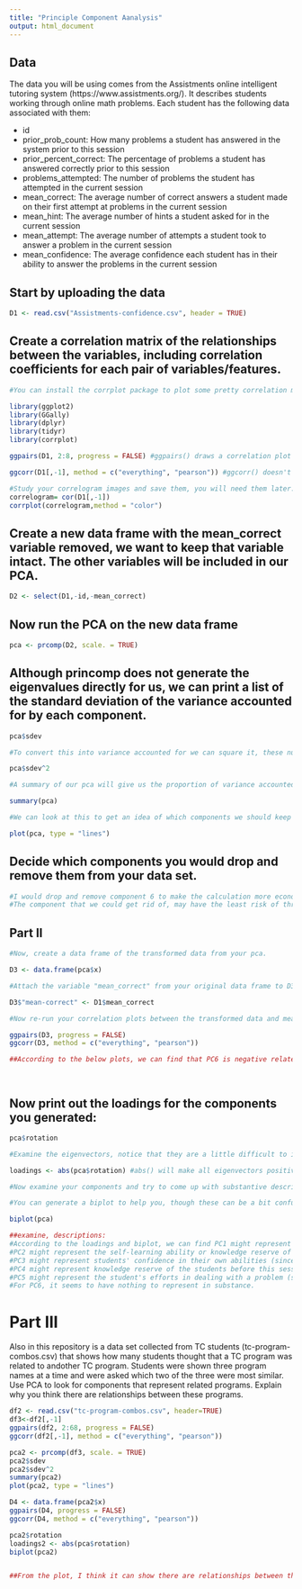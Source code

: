 ```yaml
---
title: "Principle Component Aanalysis"
output: html_document
---
```

## Data
The data you will be using comes from the Assistments online intelligent tutoring system (https://www.assistments.org/). It describes students working through online math problems. Each student has the following data associated with them:

- id
- prior_prob_count: How many problems a student has answered in the system prior to this session
- prior_percent_correct: The percentage of problems a student has answered correctly prior to this session
- problems_attempted: The number of problems the student has attempted in the current session
- mean_correct: The average number of correct answers a student made on their first attempt at problems in the current session
- mean_hint: The average number of hints a student asked for in the current session
- mean_attempt: The average number of attempts a student took to answer a problem in the current session
- mean_confidence: The average confidence each student has in their ability to answer the problems in the current session

## Start by uploading the data
```r
D1 <- read.csv("Assistments-confidence.csv", header = TRUE)

```

## Create a correlation matrix of the relationships between the variables, including correlation coefficients for each pair of variables/features.

```r
#You can install the corrplot package to plot some pretty correlation matrices (sometimes called correlograms)

library(ggplot2)
library(GGally)
library(dplyr)
library(tidyr)
library(corrplot)

ggpairs(D1, 2:8, progress = FALSE) #ggpairs() draws a correlation plot between all the columns you identify by number (second option, you don't need the first column as it is the student ID) and progress = FALSE stops a progress bar appearing as it renders your plot

ggcorr(D1[,-1], method = c("everything", "pearson")) #ggcorr() doesn't have an explicit option to choose variables so we need to use matrix notation to drop the id variable. We then need to choose a "method" which determines how to treat missing values (here we choose to keep everything, and then which kind of correlation calculation to use, here we are using Pearson correlation, the other options are "kendall" or "spearman")

#Study your correlogram images and save them, you will need them later. Take note of what is strongly related to the outcome variable of interest, mean_correct. 
correlogram= cor(D1[,-1])
corrplot(correlogram,method = "color")
```

## Create a new data frame with the mean_correct variable removed, we want to keep that variable intact. The other variables will be included in our PCA.

```r
D2 <- select(D1,-id,-mean_correct)

```

## Now run the PCA on the new data frame

```r
pca <- prcomp(D2, scale. = TRUE)
```

## Although princomp does not generate the eigenvalues directly for us, we can print a list of the standard deviation of the variance accounted for by each component.

```r
pca$sdev

#To convert this into variance accounted for we can square it, these numbers are proportional to the eigenvalue

pca$sdev^2

#A summary of our pca will give us the proportion of variance accounted for by each component

summary(pca)

#We can look at this to get an idea of which components we should keep and which we should drop

plot(pca, type = "lines")
```

## Decide which components you would drop and remove them from your data set.
```r
#I would drop and remove component 6 to make the calculation more economic.
#The component that we could get rid of, may have the least risk of throwing out important variation.( minimizing the chances by throwing out the least amount). And PC1~ PC5 account for a large proportion (above 90%)of the variance in the data.PC6 accounts for a low variances.Thus, I would drop and remove component 6(PC6).
```

## Part II

```r
#Now, create a data frame of the transformed data from your pca.

D3 <- data.frame(pca$x)

#Attach the variable "mean_correct" from your original data frame to D3.

D3$"mean-correct" <- D1$mean_correct

#Now re-run your correlation plots between the transformed data and mean_correct. If you had dropped some components would you have lost important infomation about mean_correct?

ggpairs(D3, progress = FALSE)
ggcorr(D3, method = c("everything", "pearson"))

##According to the below plots, we can find that PC6 is negative related to the outcome variable of interest,mean_correct. PC1，PC2 and PC4 are positive related to the outcome variable of interest, mean_correct.Hence,if I had dropped some components (PC6), I would have lost important information (loosing much variance) about mean_correct.




```
## Now print out the loadings for the components you generated:

```r
pca$rotation

#Examine the eigenvectors, notice that they are a little difficult to interpret. It is much easier to make sense of them if we make them proportional within each component

loadings <- abs(pca$rotation) #abs() will make all eigenvectors positive

#Now examine your components and try to come up with substantive descriptions of what some might represent?

#You can generate a biplot to help you, though these can be a bit confusing. They plot the transformed data by the first two components. Therefore, the axes represent the direction of maximum variance accounted for. Then mapped onto this point cloud are the original directions of the variables, depicted as red arrows. It is supposed to provide a visualization of which variables "go together". Variables that possibly represent the same underlying construct point in the same direction.  

biplot(pca)

##examine, descriptions:
#According to the loadings and biplot, we can find PC1 might represent the student's efforts in dealing with a problem (since mean hit, mean attempt and problems attempted have high loading scores in PC1 and there seems to be relationships between these variables according to the biplot). 
#PC2 might represent the self-learning ability or knowledge reserve of the students before this session (since prior_percent_correct has highe loading scores in PC2).
#PC3 might represent students' confidence in their own abilities (since mean_confidence has high loading scores in PC3).
#PC4 might represent knowledge reserve of the students before this session and their time management skills (since prior_prob_count has high loading scores in PC4).
#PC5 might represent the student's efforts in dealing with a problem (since mean_attempt and problems_attempted have high loading scores in PC5).
#For PC6, it seems to have nothing to represent in substance.

```
# Part III  
Also in this repository is a data set collected from TC students (tc-program-combos.csv) that shows how many students thought that a TC program was related to andother TC program. Students were shown three program names at a time and were asked which two of the three were most similar. Use PCA to look for components that represent related programs. Explain why you think there are relationships between these programs.

```r
df2 <- read.csv("tc-program-combos.csv", header=TRUE)
df3<-df2[,-1]
ggpairs(df2, 2:68, progress = FALSE)
ggcorr(df2[,-1], method = c("everything", "pearson"))

pca2 <- prcomp(df3, scale. = TRUE)
pca2$sdev
pca2$sdev^2
summary(pca2)
plot(pca2, type = "lines")

D4 <- data.frame(pca2$x)
ggpairs(D4, progress = FALSE)
ggcorr(D4, method = c("everything", "pearson"))

pca2$rotation
loadings2 <- abs(pca$rotation)
biplot(pca2)


##From the plot, I think it can show there are relationships between these programs. Because most programs related to psychology move in one direction and all programs related to education move in the opposite direction.In other words, from the same direction we can find there are more than one program (programs point in the same direction).Thus, it is clear that there are relationships between programs. 
```





